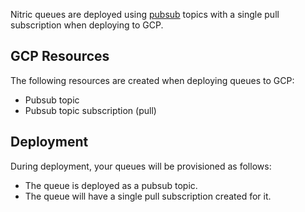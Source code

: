 Nitric queues are deployed using [pubsub](https://cloud.google.com/pubsub) topics with a single pull subscription when deploying to GCP.

## GCP Resources

The following resources are created when deploying queues to GCP:

- Pubsub topic
- Pubsub topic subscription (pull)

## Deployment

During deployment, your queues will be provisioned as follows:

- The queue is deployed as a pubsub topic.
- The queue will have a single pull subscription created for it.
